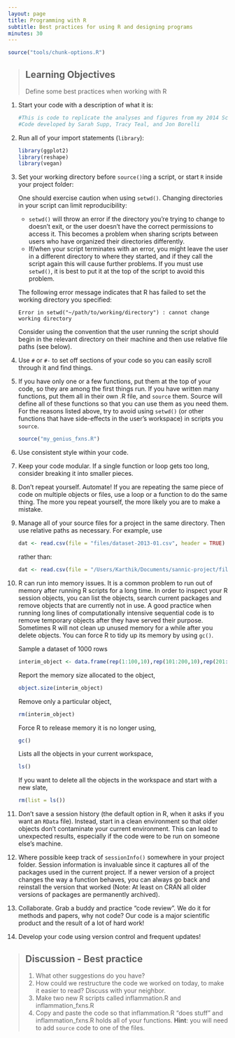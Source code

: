 ```yaml
---
layout: page
title: Programming with R
subtitle: Best practices for using R and designing programs
minutes: 30
---
```


```r
source("tools/chunk-options.R")
```

> ## Learning Objectives {.objectives}
>
> Define some best practices when working with R

1. Start your code with a description of what it is:

    ```r
    #This is code to replicate the analyses and figures from my 2014 Science paper.
    #Code developed by Sarah Supp, Tracy Teal, and Jon Borelli
    ```

2. Run all of your import statements (`library`):

    ```r
    library(ggplot2)
    library(reshape)
    library(vegan)
    ```

3. Set your working directory before `source()`ing a script, or start `R` inside your project folder:

    One should exercise caution when using `setwd()`. Changing directories in your script can limit reproducibility:

    * `setwd()` will throw an error if the directory you're trying to change to doesn't exit, or the user doesn't have the correct permissions to access it. This becomes a problem when sharing scripts between users who have organized their directories differently.
    * If/when your script terminates with an error, you might leave the user in a different directory to where they started, and if they call the script again this will cause further problems. If you must use `setwd()`, it is best to put it at the top of the script to avoid this problem.

    The following error message indicates that R has failed to set the working directory you specified:

    ```
    Error in setwd("~/path/to/working/directory") : cannot change working directory
    ```

    Consider using the convention that the user running the script should begin in the relevant directory on their machine and then use relative file paths (see below).

4. Use `#` or `#-` to set off sections of your code so you can easily scroll through it and find things.

5. If you have only one or a few functions, put them at the top of your code, so they are among the first things run. If you have written many functions, put them all in their own .R file, and `source` them. Source will define all of these functions so that you can use them as you need them. For the reasons listed above, try to avoid using `setwd()` (or other functions that have side-effects in the user's workspace) in scripts you `source`.

    ```r
    source("my_genius_fxns.R")
    ```

6. Use consistent style within your code.

7. Keep your code modular. If a single function or loop gets too long, consider breaking it into smaller pieces.

8. Don't repeat yourself. Automate! If you are repeating the same piece of code on multiple objects or files, use a loop or a function to do the same thing. The more you repeat yourself, the more likely you are to make a mistake.

9. Manage all of your source files for a project in the same directory. Then use relative paths as necessary. For example, use

    ```r
    dat <- read.csv(file = "files/dataset-2013-01.csv", header = TRUE)
    ```

    rather than:

    ```r
    dat <- read.csv(file = "/Users/Karthik/Documents/sannic-project/files/dataset-2013-01.csv", header = TRUE)
    ```

10. R can run into memory issues. It is a common problem to run out of memory after running R scripts for a long time. In order to inspect your R session objects, you can list the objects, search current packages and remove objects that are currently not in use. A good practice when running long lines of computationally intensive sequential code is to remove temporary objects after they have served their purpose. Sometimes R will not clean up unused memory for a while after you delete objects. You can force R to tidy up its memory by using `gc()`.

    Sample a dataset of 1000 rows
    ```r
    interim_object <- data.frame(rep(1:100,10),rep(101:200,10),rep(201:300,10))
    ```
    Report the memory size allocated to the object,
    ```r
    object.size(interim_object)
    ```
    Remove only a particular object,
    ```r
    rm(interim_object)
    ```
    Force R to release memory it is no longer using,
    ```r
    gc()
    ```
    Lists all the objects in your current workspace,
    ```r
    ls()
    ```  
    If you want to delete all the objects in the workspace and start with a new slate,
    ```r
    rm(list = ls())
    ```

11. Don't save a session history (the default option in R, when it asks if you want an `RData` file). Instead, start in a clean environment so that older objects don't contaminate your current environment. This can lead to unexpected results, especially if the code were to be run on someone else's machine.

12. Where possible keep track of `sessionInfo()` somewhere in your project folder. Session information is invaluable since it captures all of the packages used in the current project. If a newer version of a project changes the way a function behaves, you can always go back and reinstall the version that worked (Note: At least on CRAN all older versions of packages are permanently archived).

13. Collaborate. Grab a buddy and practice "code review". We do it for methods and papers, why not code? Our code is a major scientific product and the result of a lot of hard work!

14. Develop your code using version control and frequent updates!

> ## Discussion - Best practice {.challenge}
>
> 1. What other suggestions do you have?
> 2. How could we restructure the code we worked on today, to make it easier to read? Discuss with your neighbor.
> 3. Make two new R scripts called inflammation.R and inflammation_fxns.R
> 4. Copy and paste the code so that inflammation.R "does stuff" and inflammation_fxns.R holds all of your functions. __Hint__: you will need to add `source` code to one of the files.
